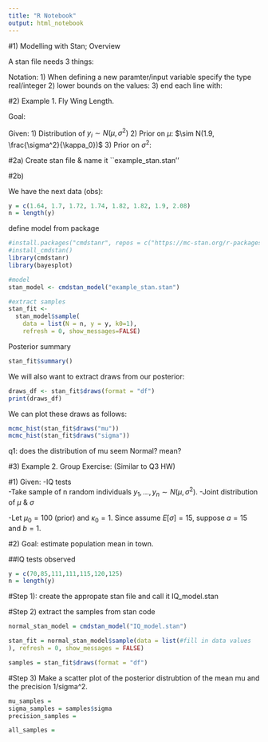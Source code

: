 ```yaml
---
title: "R Notebook"
output: html_notebook
---
```


#1) Modelling with Stan; Overview 

\begin{itemize}
\item Stan is its own language used in r, python etc and need a C++ compiler. 
\item We input our model and it calculates the log posterior density and generates samples from it.
\item It can be confusing to learn at first and you will frequently encounter errors and bugs so don't worry too much.
\end{itemize}

A stan file needs 3 things:
\begin{enumerate}
\item Data: 1)                2)
\item Parameters: 
\item Model: set distribution of both the 1) likelihood 2) priors 
\end{enumerate}

Notation: 
1) When defining a new paramter/input variable specify the type real/integer 
2) lower bounds on the values: 
3) end each line with: 

#2) Example 1. Fly Wing Length.

Goal: 

Given: 
1) Distribution of $y_i \sim N(\mu,\sigma^2)$
2) Prior on $\mu$: $\sim N(1.9, \frac{\sigma^2}{\kappa_0})$
3) Prior on $\sigma^2$: 

#2a) Create stan file & name it ``example_stan.stan''

#2b) 

We have the next data (obs):
```r
y = c(1.64, 1.7, 1.72, 1.74, 1.82, 1.82, 1.9, 2.08)
n = length(y)
```

define model from package 
```r
#install.packages("cmdstanr", repos = c("https://mc-stan.org/r-packages/", getOption("repos")))
#install_cmdstan()
library(cmdstanr)
library(bayesplot)

#model 
stan_model <- cmdstan_model("example_stan.stan")

#extract samples 
stan_fit <-
  stan_model$sample(
    data = list(N = n, y = y, k0=1),
    refresh = 0, show_messages=FALSE)
```

Posterior summary 
```r
stan_fit$summary()
```

We will also want to extract draws from our posterior:
```r
draws_df <- stan_fit$draws(format = "df")
print(draws_df)
```
We can plot these draws as follows:
```r
mcmc_hist(stan_fit$draws("mu"))
mcmc_hist(stan_fit$draws("sigma"))
```
q1: does the distribution of mu seem Normal? mean? 



#3) Example 2. Group Exercise: (Similar to Q3 HW)


#1) Given: 
-IQ tests  
-Take sample of n random individuals $y_1, ..., y_n \sim N(\mu,\sigma^2)$. 
-Joint distribution of $\mu$ & $\sigma$ 

-Let $\mu_0 = 100$  (prior) and $\kappa_0 = 1$. Since assume $E[\sigma] = 15$, suppose $a = 15$ and $b=1$. 


#2) Goal: estimate population mean in town.  

##IQ tests observed 
```r
y = c(70,85,111,111,115,120,125)
n = length(y)
```


#Step 1): create the appropate stan file and call it IQ_model.stan

#Step 2) extract the samples from stan code 

```r
normal_stan_model = cmdstan_model("IQ_model.stan")

stan_fit = normal_stan_model$sample(data = list(#fill in data values 
), refresh = 0, show_messages = FALSE)

samples = stan_fit$draws(format = "df")
```

#Step 3) Make a scatter plot of the posterior distrubtion of the mean mu and the precision 1/sigma^2.

```r
mu_samples =
sigma_samples = samples$sigma 
precision_samples =

all_samples = 
```


